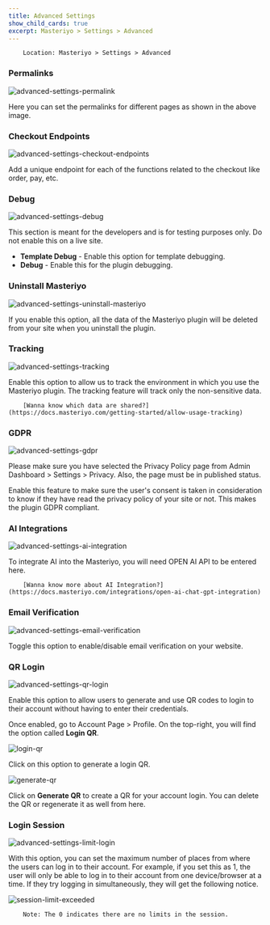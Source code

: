 ```yaml
---
title: Advanced Settings
show_child_cards: true
excerpt: Masteriyo > Settings > Advanced
---
```


        Location: Masteriyo > Settings > Advanced

### Permalinks

![advanced-settings-permalink](https://github.com/user-attachments/assets/cc38264f-b042-4793-98c1-028221b7d6f2)

Here you can set the permalinks for different pages as shown in the above image.

### Checkout Endpoints

![advanced-settings-checkout-endpoints](https://github.com/user-attachments/assets/c770adae-fbc7-4c31-984b-b992b2978f98)

Add a unique endpoint for each of the functions related to the checkout like order, pay, etc.

### Debug

![advanced-settings-debug](https://github.com/user-attachments/assets/8984d1dc-cafb-4257-9186-42a31398c2f9)

This section is meant for the developers and is for testing purposes only. Do not enable this on a live site.

- **Template Debug** - Enable this option for template debugging.
- **Debug** - Enable this for the plugin debugging.

### Uninstall Masteriyo

![advanced-settings-uninstall-masteriyo](https://github.com/user-attachments/assets/ae69a55a-c691-4149-89b0-6db3d999a058)

If you enable this option, all the data of the Masteriyo plugin will be deleted from your site when you uninstall the plugin.

### Tracking

![advanced-settings-tracking](https://github.com/user-attachments/assets/02d17273-b216-4bcf-a32f-6d8a10d76632)

Enable this option to allow us to track the environment in which you use the Masteriyo plugin. The tracking feature will track only the non-sensitive data.

        [Wanna know which data are shared?](https://docs.masteriyo.com/getting-started/allow-usage-tracking)

### GDPR

![advanced-settings-gdpr](https://github.com/user-attachments/assets/c18b7276-64a7-4877-b360-da512d1a0091)

Please make sure you have selected the Privacy Policy page from Admin Dashboard > Settings > Privacy. Also, the page must be in published status.

Enable this feature to make sure the user's consent is taken in consideration to know if they have read the privacy policy of your site or not. This makes the plugin GDPR compliant.

### AI Integrations

![advanced-settings-ai-integration](https://github.com/user-attachments/assets/39fa8870-b29f-481e-9ed0-d62208eb5b02)

To integrate AI into the Masteriyo, you will need OPEN AI API to be entered here.

        [Wanna know more about AI Integration?](https://docs.masteriyo.com/integrations/open-ai-chat-gpt-integration)

### Email Verification

![advanced-settings-email-verification](https://github.com/user-attachments/assets/0985fbc6-f0af-48b4-b4eb-2989080f0a1a)

Toggle this option to enable/disable email verification on your website.

### QR Login

![advanced-settings-qr-login](https://github.com/user-attachments/assets/218021fb-be8d-40ce-aa85-1be60428fed5)

Enable this option to allow users to generate and use QR codes to login to their account without having to enter their credentials.

Once enabled, go to Account Page > Profile. On the top-right, you will find the option called **Login QR**.

![login-qr](https://github.com/Masteriyo/masteriyo-docs/assets/75772539/6b71437b-7acd-4a52-9430-07556a9ba9e3)

Click on this option to generate a login QR.

![generate-qr](https://github.com/Masteriyo/masteriyo-docs/assets/75772539/bf13a967-246b-4560-a901-d8d4a5b4b368)

Click on **Generate QR** to create a QR for your account login. You can delete the QR or regenerate it as well from here.

### Login Session

![advanced-settings-limit-login](https://github.com/user-attachments/assets/c070c3dc-535e-4d47-9bbb-4b8c58141ae0)

With this option, you can set the maximum number of places from where the users can log in to their account. For example, if you set this as 1, the user will only be able to log in to their account from one device/browser at a time. If they try logging in simultaneously, they will get the following notice.

![session-limit-exceeded](https://github.com/Masteriyo/masteriyo-docs/assets/75772539/05cdcb8c-169b-4ab8-b8ed-08e38babd33a)

        Note: The 0 indicates there are no limits in the session.
